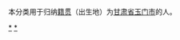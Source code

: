 {{Catnav|頁面分類|各種主題的頁面分類|依中国各省来作的分类|各地中国人|甘肃人|酒泉人}}
{{Catnav|頁面分類|人物|各國人物|中国人|各地中国人|甘肃人|酒泉人}}

本分类用于归纳[[籍贯|籍贯]]（出生地）为[[甘肃省|甘肃省]][[玉门市|玉门市]]的人。

[[Category:酒泉人|*]]
[[Category:玉门|*]]